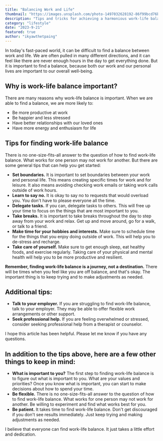 ```yaml
---
title: "Balancing Work and Life"
thumbnail: "https://images.unsplash.com/photo-1497032628192-86f99bcd76bc"
description: "Tips and tricks for achieving a harmonious work-life balance."
category: "lifestyle"
date: "2023-9-21"
featured: true
author: "ikyawthetpaing"
---
```


In today's fast-paced world, it can be difficult to find a balance between work and life. We are often pulled in many different directions, and it can feel like there are never enough hours in the day to get everything done. But it is important to find a balance, because both our work and our personal lives are important to our overall well-being.

## Why is work-life balance important?

There are many reasons why work-life balance is important. When we are able to find a balance, we are more likely to:

- Be more productive at work
- Be happier and less stressed
- Have better relationships with our loved ones
- Have more energy and enthusiasm for life

## Tips for finding work-life balance

There is no one-size-fits-all answer to the question of how to find work-life balance. What works for one person may not work for another. But there are some general tips that can help you get started:

- **Set boundaries.** It is important to set boundaries between your work and personal life. This means creating specific times for work and for leisure. It also means avoiding checking work emails or taking work calls outside of work hours.
- **Learn to say no.** It is okay to say no to requests that would overload you. You don't have to please everyone all the time.
- **Delegate tasks.** If you can, delegate tasks to others. This will free up your time to focus on the things that are most important to you.
- **Take breaks.** It is important to take breaks throughout the day to step away from your work and relax. Get up and move around, go for a walk, or talk to a friend.
- **Make time for your hobbies and interests.** Make sure to schedule time for the things that you enjoy doing outside of work. This will help you to de-stress and recharge.
- **Take care of yourself.** Make sure to get enough sleep, eat healthy foods, and exercise regularly. Taking care of your physical and mental health will help you to be more productive and resilient.

**Remember, finding work-life balance is a journey, not a destination.** There will be times when you feel like you are off balance, and that's okay. The important thing is to keep trying and to make adjustments as needed.

## Additional tips:

- **Talk to your employer.** If you are struggling to find work-life balance, talk to your employer. They may be able to offer flexible work arrangements or other support.
- **Seek professional help.** If you are feeling overwhelmed or stressed, consider seeking professional help from a therapist or counselor.

I hope this article has been helpful. Please let me know if you have any questions.

## In addition to the tips above, here are a few other things to keep in mind:

- **What is important to you?** The first step to finding work-life balance is to figure out what is important to you. What are your values and priorities? Once you know what is important, you can start to make decisions about how to spend your time.
- **Be flexible.** There is no one-size-fits-all answer to the question of how to find work-life balance. What works for one person may not work for another. Be willing to experiment and find what works best for you.
- **Be patient.** It takes time to find work-life balance. Don't get discouraged if you don't see results immediately. Just keep trying and making adjustments as needed.

I believe that everyone can find work-life balance. It just takes a little effort and dedication.
